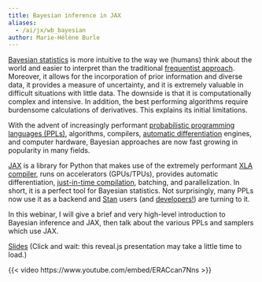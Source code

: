 ```yaml
---
title: Bayesian inference in JAX
aliases:
  - /ai/jx/wb_bayesian
author: Marie-Hélène Burle
---
```


:::{.def}

[Bayesian statistics](https://en.wikipedia.org/wiki/Bayesian_statistics) is more intuitive to the way we (humans) think about the world and easier to interpret than the traditional [frequentist approach](https://en.wikipedia.org/wiki/Frequentist_probability). Moreover, it allows for the incorporation of prior information and diverse data, it provides a measure of uncertainty, and it is extremely valuable in difficult situations with little data. The downside is that it is computationally complex and intensive. In addition, the best performing algorithms require burdensome calculations of derivatives. This explains its initial limitations.

With the advent of increasingly performant [probabilistic programming languages (PPLs)](https://en.wikipedia.org/wiki/Probabilistic_programming), algorithms, compilers, [automatic differentiation](https://en.wikipedia.org/wiki/Automatic_differentiation) engines, and computer hardware, Bayesian approaches are now fast growing in popularity in many fields.

[JAX](https://docs.jax.dev/en/latest/index.html) is a library for Python that makes use of the extremely performant [XLA compiler](https://en.wikipedia.org/wiki/Accelerated_Linear_Algebra), runs on accelerators (GPUs/TPUs), provides automatic differentiation, [just-in-time compilation](https://en.wikipedia.org/wiki/Just-in-time_compilation), batching, and parallelization. In short, it is a perfect tool for Bayesian statistics. Not surprisingly, many PPLs now use it as a backend and [Stan](https://mc-stan.org/) users (and [developers!](https://statmodeling.stat.columbia.edu/2024/09/25/stan-faster-than-jax-on-cpu/)) are turning to it.

In this webinar, I will give a brief and very high-level introduction to Bayesian inference and JAX, then talk about the various PPLs and samplers which use JAX.

:::

[Slides](wb_bayesian_slides.qmd){.btn .btn-outline-primary} [(Click and wait: this reveal.js presentation may take a little time to load.)]{.inlinenote}
<!-- <br><br> -->

{{< video https://www.youtube.com/embed/ERACcan7Nns >}}
